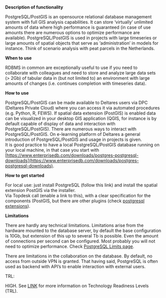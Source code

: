 **Description of functionality**

PostgreSQL/PostGIS is an opensource relational database management system with full GIS analysis capabilities. It can store ‘virtually’ unlimited amounts of data where high performance is guaranteed (in case of use amounts there are numerous options to optimize performance are available). PostgreSQL/PostGIS is used in projects with large timeseries or large amounts of spatial objects that serve as ‘administration’ in models for instance. Think of scenario analysis with peat parcels in the Netherlands.

**When to use**

RDBMS in common are exceptionally useful to use if you need to collaborate with colleagues and need to store and analyze large data sets (> 2Gb) of tabular data in (but not limited to) an environment with large amounts of changes (i.e. continues completion with timeseries data).

**How to use**

PostgreSQL/PostGIS can be made available to Deltares users via DPC (Deltares Private Cloud) where you can access it via automated procedures (e.g. Python, R, FEWS). If spatial data extension (PostGIS) is enabled data can be visualized in your desktop GIS application (QGIS, for instance is by default capable of display of data and interaction with PostgreSQL/PostGIS). There are numerous ways to interact with PostgreSQL/PostGIS. On e-learning platform of Deltares a general introduction of PostgreSQL/PostGIS and usage in projects is given.  
It is good practice to have a local PostgreSQL/PostGIS database running on your local machine, in that case you start with [https://www.enterprisedb.com/downloads/postgres-postgresql-downloads](https://www.enterprisedb.com/downloads/postgres-postgresql-downloads).

**How to get started**

For local use: just install PostgreSQL (follow this link) and install the spatial extension PostGIS via the installer.  
Via Topdesk call (enable a link to this), with a clear specification for the components (PostGIS, but there are other plugins (check [postgresql extensions](https://www.postgresql.org/download/products/6-postgresql-extensions/)).

**Limitations**

There are hardly any technical limitations. Limitations arise from the hardware mounted to the database server, by default the base configuration is 10Gb, but extension of this up to several Tb is possible. Even the amount of connections per second can be configured. Most probably you will not need to optimize performance. Check [PostgreSQL Limits page](https://www.postgresql.org/docs/current/limits.html).

There are limitations in the collaboration on the database. By default, no access from outside VPN is granted. That having said, PostgreSQL is often used as backend with API’s to enable interaction with external users.

TRL:

HIGH. See [LINK](/storage-finder/trl)  for more information on Technology Readiness Levels (TRL).